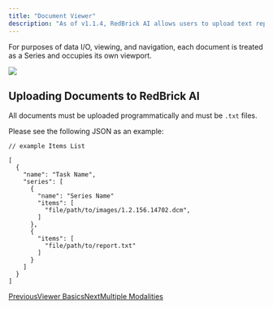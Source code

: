 ```yaml
---
title: "Document Viewer"
description: "As of v1.1.4, RedBrick AI allows users to upload text reports to Tasks."
---
```


For purposes of data I/O, viewing, and navigation, each document is treated as a Series and occupies its own viewport.

<Frame caption="An example text report alongside a CT scan">
  <img src="/images/annotation-and-viewer/viewer-basics/files%2Fv0%2Fb%2Fgitbook-x-prod.appspot.com%2Fo%2Fspaces%252F-MKt1BePyOQuVTnMGssE%252Fuploads%252F76vAsdP2dYpP8KMsWVQj%252FCleanShot%25202024-09-24%2520at%252016.29.09%25402x.png" />
</Frame>

## Uploading Documents to RedBrick AI

All documents must be uploaded programmatically and must be `.txt` files.

Please see the following JSON as an example:

```
// example Items List

[
  {
    "name": "Task Name",
    "series": [
      {
        "name": "Series Name"
        "items": [
          "file/path/to/images/1.2.156.14702.dcm",
        ]
      },
      {
        "items": [
          "file/path/to/report.txt"
        ]
      }
    ]
  }
]
```

[PreviousViewer Basics](/annotation-and-viewer/viewer-basics)[NextMultiple Modalities](/annotation-and-viewer/viewer-basics/multiple-modalities)
